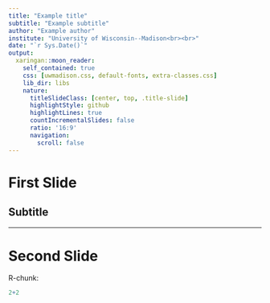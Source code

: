 ```yaml
---
title: "Example title"
subtitle: "Example subtitle"
author: "Example author"
institute: "University of Wisconsin--Madison<br><br>"
date: "`r Sys.Date()`"
output:
  xaringan::moon_reader:
    self_contained: true
    css: [uwmadison.css, default-fonts, extra-classes.css]
    lib_dir: libs
    nature:
      titleSlideClass: [center, top, .title-slide]
      highlightStyle: github
      highlightLines: true
      countIncrementalSlides: false
      ratio: '16:9'
      navigation:
        scroll: false
---
```


# First Slide

## Subtitle

---

# Second Slide

R-chunk:

```r
2+2
```